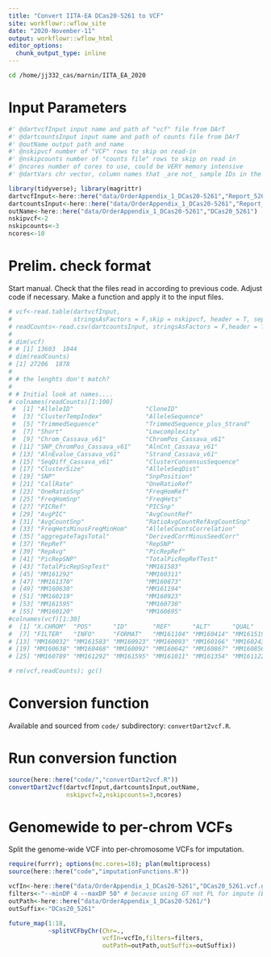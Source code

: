 ```yaml
---
title: "Convert IITA-EA DCas20-5261 to VCF"
site: workflowr::wflow_site
date: "2020-November-11"
output: workflowr::wflow_html
editor_options:
  chunk_output_type: inline
---
```


```bash
cd /home/jj332_cas/marnin/IITA_EA_2020
```

# Input Parameters
```r
#' @dartvcfInput input name and path of "vcf" file from DArT
#' @dartcountsInput input name and path of counts file from DArT
#' @outName output path and name
#' @nskipvcf number of "VCF" rows to skip on read-in
#' @nskipcounts number of "counts file" rows to skip on read in
#' @ncores number of cores to use, could be VERY memory intensive
#' @dartVars chr vector, column names that _are not_ sample IDs in the read-counts file. I use this internally to assign the sampleIDs in the VCF file

library(tidyverse); library(magrittr)
dartvcfInput<-here::here("data/OrderAppendix_1_DCas20-5261","Report_5261_VCF_Ref_Version6.txt")
dartcountsInput<-here::here("data/OrderAppendix_1_DCas20-5261","Report_5261_Counts_Ref_Version6.csv")
outName<-here::here("data/OrderAppendix_1_DCas20-5261","DCas20_5261")
nskipvcf<-2 
nskipcounts<-3
ncores<-10
```

# Prelim. check format

Start manual. Check that the files read in according to previous code. Adjust code if necessary. Make a function and apply it to the input files.

```r
# vcf<-read.table(dartvcfInput,
#                 stringsAsFactors = F,skip = nskipvcf, header = T, sep = "\t", comment.char = "")
# readCounts<-read.csv(dartcountsInput, stringsAsFactors = F,header = T,skip=nskipcounts)
# 
# dim(vcf)
# # [1] 13603  1844
# dim(readCounts)
# [1] 27206  1878
# 
# # the lenghts don't match?
# 
# # Initial look at names....
# colnames(readCounts)[1:100]
 #  [1] "AlleleID"                    "CloneID"                    
 #  [3] "ClusterTempIndex"            "AlleleSequence"             
 #  [5] "TrimmedSequence"             "TrimmedSequence_plus_Strand"
 #  [7] "Short"                       "Lowcomplexity"              
 #  [9] "Chrom_Cassava_v61"           "ChromPos_Cassava_v61"       
 # [11] "SNP_ChromPos_Cassava_v61"    "AlnCnt_Cassava_v61"         
 # [13] "AlnEvalue_Cassava_v61"       "Strand_Cassava_v61"         
 # [15] "SeqDiff_Cassava_v61"         "ClusterConsensusSequence"   
 # [17] "ClusterSize"                 "AlleleSeqDist"              
 # [19] "SNP"                         "SnpPosition"                
 # [21] "CallRate"                    "OneRatioRef"                
 # [23] "OneRatioSnp"                 "FreqHomRef"                 
 # [25] "FreqHomSnp"                  "FreqHets"                   
 # [27] "PICRef"                      "PICSnp"                     
 # [29] "AvgPIC"                      "AvgCountRef"                
 # [31] "AvgCountSnp"                 "RatioAvgCountRefAvgCountSnp"
 # [33] "FreqHetsMinusFreqMinHom"     "AlleleCountsCorrelation"    
 # [35] "aggregateTagsTotal"          "DerivedCorrMinusSeedCorr"   
 # [37] "RepRef"                      "RepSNP"                     
 # [39] "RepAvg"                      "PicRepRef"                  
 # [41] "PicRepSNP"                   "TotalPicRepRefTest"         
 # [43] "TotalPicRepSnpTest"          "MM161583"                   
 # [45] "MM161292"                    "MM160311"                   
 # [47] "MM161370"                    "MM160873"                   
 # [49] "MM160630"                    "MM161194"                   
 # [51] "MM160219"                    "MM160923"                   
 # [53] "MM161595"                    "MM160730"                   
 # [55] "MM160120"                    "MM160695"
#colnames(vcf)[1:30]
#  [1] "X.CHROM"  "POS"      "ID"       "REF"      "ALT"      "QUAL"    
#  [7] "FILTER"   "INFO"     "FORMAT"   "MM161104" "MM160414" "MM161519"
# [13] "MM160032" "MM161583" "MM160923" "MM160093" "MM160166" "MM160243"
# [19] "MM160638" "MM160468" "MM160092" "MM160642" "MM160867" "MM160856"
# [25] "MM160789" "MM161292" "MM161595" "MM161011" "MM161354" "MM161122"

# rm(vcf,readCounts); gc()
```

# Conversion function

Available and sourced from `code/` subdirectory: `convertDart2vcf.R`.

# Run conversion function
```r
source(here::here("code/","convertDart2vcf.R"))
convertDart2vcf(dartvcfInput,dartcountsInput,outName,
                nskipvcf=2,nskipcounts=3,ncores)
```

# Genomewide to per-chrom VCFs

Split the genome-wide VCF into per-chromosome VCFs for imputation.

```r
require(furrr); options(mc.cores=18); plan(multiprocess)
source(here::here("code","imputationFunctions.R"))

vcfIn<-here::here("data/OrderAppendix_1_DCas20-5261","DCas20_5261.vcf.gz")
filters<-"--minDP 4 --maxDP 50" # because using GT not PL for impute (Beagle5)
outPath<-here::here("data/OrderAppendix_1_DCas20-5261/")
outSuffix<-"DCas20_5261"

future_map(1:18,
           ~splitVCFbyChr(Chr=.,
                          vcfIn=vcfIn,filters=filters,
                          outPath=outPath,outSuffix=outSuffix))
```

